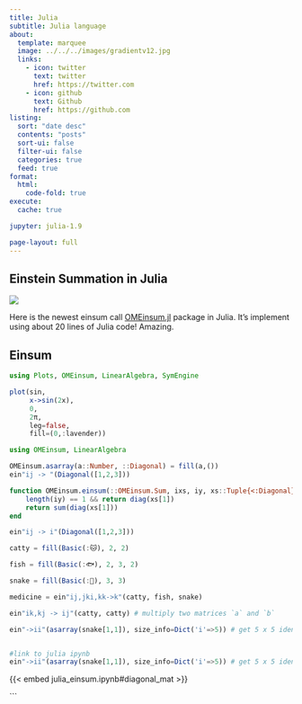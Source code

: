```yaml
---
title: Julia
subtitle: Julia language
about:
  template: marquee
  image: ../../../images/gradientv12.jpg 
  links:
    - icon: twitter
      text: twitter
      href: https://twitter.com
    - icon: github
      text: Github
      href: https://github.com
listing:
  sort: "date desc"
  contents: "posts"
  sort-ui: false
  filter-ui: false
  categories: true
  feed: true
format:
  html:
    code-fold: true
execute: 
  cache: true

jupyter: julia-1.9

page-layout: full
---
```


## Einstein Summation in Julia
![](../../../images/code3.png)

Here is the newest einsum call [OMEinsum.jl](https://github.com/under-Peter/OMEinsum.jl) package in Julia. It's implement using about 20 lines of Julia code! Amazing.



## Einsum 


```julia


using Plots, OMEinsum, LinearAlgebra, SymEngine

plot(sin, 
     x->sin(2x), 
     0, 
     2π, 
     leg=false, 
     fill=(0,:lavender))

```
```julia

using OMEinsum, LinearAlgebra

OMEinsum.asarray(a::Number, ::Diagonal) = fill(a,())
ein"ij -> "(Diagonal([1,2,3]))

function OMEinsum.einsum(::OMEinsum.Sum, ixs, iy, xs::Tuple{<:Diagonal}, size_dict::Dict)
    length(iy) == 1 && return diag(xs[1])
    return sum(diag(xs[1]))
end
```
```julia

ein"ij -> i"(Diagonal([1,2,3]))

```

```julia
catty = fill(Basic(:🐱), 2, 2)
```

```julia
fish = fill(Basic(:🐟), 2, 3, 2)
```

```julia
snake = fill(Basic(:🐍), 3, 3)
```

```julia

medicine = ein"ij,jki,kk->k"(catty, fish, snake)
```

```julia
ein"ik,kj -> ij"(catty, catty) # multiply two matrices `a` and `b`

```

```julia


ein"->ii"(asarray(snake[1,1]), size_info=Dict('i'=>5)) # get 5 x 5 identity matrix


#link to julia ipynb
ein"->ii"(asarray(snake[1,1]), size_info=Dict('i'=>5)) # get 5 x 5 identity matrix
```
{{< embed julia_einsum.ipynb#diagonal_mat >}}

```